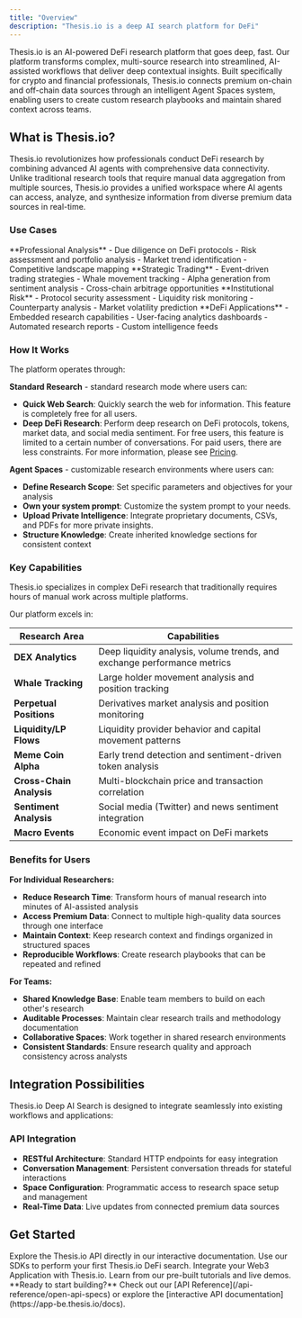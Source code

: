 ```yaml
---
title: "Overview"
description: "Thesis.io is a deep AI search platform for DeFi"
---
```


Thesis.io is an AI-powered DeFi research platform that goes deep, fast. Our platform transforms complex, multi-source research into streamlined, AI-assisted workflows that deliver deep contextual insights. Built specifically for crypto and financial professionals, Thesis.io connects premium on-chain and off-chain data sources through an intelligent Agent Spaces system, enabling users to create custom research playbooks and maintain shared context across teams.

## What is Thesis.io?

Thesis.io revolutionizes how professionals conduct DeFi research by combining advanced AI agents with comprehensive data connectivity. Unlike traditional research tools that require manual data aggregation from multiple sources, Thesis.io provides a unified workspace where AI agents can access, analyze, and synthesize information from diverse premium data sources in real-time.

### Use Cases

<CardGroup cols={2}>

<Card title="Investment Research" icon="chart-line">
  **Professional Analysis**
  - Due diligence on DeFi protocols
  - Risk assessment and portfolio analysis  
  - Market trend identification
  - Competitive landscape mapping
</Card>

<Card title="Trading Operations" icon="arrows-rotate">
  **Strategic Trading**
  - Event-driven trading strategies
  - Whale movement tracking
  - Alpha generation from sentiment analysis
  - Cross-chain arbitrage opportunities
</Card>

<Card title="Risk Management" icon="shield">
  **Institutional Risk**
  - Protocol security assessment
  - Liquidity risk monitoring
  - Counterparty analysis
  - Market volatility prediction
</Card>

<Card title="Product Development" icon="code">
  **DeFi Applications**
  - Embedded research capabilities
  - User-facing analytics dashboards
  - Automated research reports
  - Custom intelligence feeds
</Card>

</CardGroup>

### How It Works

The platform operates through:

**Standard Research** - standard research mode where users can:

- **Quick Web Search**: Quickly search the web for information. This feature is completely free for all users.
- **Deep DeFi Research**: Perform deep research on DeFi protocols, tokens, market data, and social media sentiment. For free users, this feature is limited to a certain number of conversations. For paid users, there are less constraints. For more information, please see [Pricing](https://app.thesis.io/pricing).

**Agent Spaces** - customizable research environments where users can:

- **Define Research Scope**: Set specific parameters and objectives for your analysis
- **Own your system prompt**: Customize the system prompt to your needs.
- **Upload Private Intelligence**: Integrate proprietary documents, CSVs, and PDFs for more private insights.
- **Structure Knowledge**: Create inherited knowledge sections for consistent context

### Key Capabilities

<Info>
Thesis.io specializes in complex DeFi research that traditionally requires hours of manual work across multiple platforms.
</Info>

Our platform excels in:

| Research Area | Capabilities |
|---------------|-------------|
| **DEX Analytics** | Deep liquidity analysis, volume trends, and exchange performance metrics |
| **Whale Tracking** | Large holder movement analysis and position tracking |
| **Perpetual Positions** | Derivatives market analysis and position monitoring |
| **Liquidity/LP Flows** | Liquidity provider behavior and capital movement patterns |
| **Meme Coin Alpha** | Early trend detection and sentiment-driven token analysis |
| **Cross-Chain Analysis** | Multi-blockchain price and transaction correlation |
| **Sentiment Analysis** | Social media (Twitter) and news sentiment integration |
| **Macro Events** | Economic event impact on DeFi markets |

### Benefits for Users

**For Individual Researchers:**
- **Reduce Research Time**: Transform hours of manual research into minutes of AI-assisted analysis
- **Access Premium Data**: Connect to multiple high-quality data sources through one interface
- **Maintain Context**: Keep research context and findings organized in structured spaces
- **Reproducible Workflows**: Create research playbooks that can be repeated and refined

**For Teams:**
- **Shared Knowledge Base**: Enable team members to build on each other's research
- **Auditable Processes**: Maintain clear research trails and methodology documentation  
- **Collaborative Spaces**: Work together in shared research environments
- **Consistent Standards**: Ensure research quality and approach consistency across analysts

## Integration Possibilities

Thesis.io Deep AI Search is designed to integrate seamlessly into existing workflows and applications:

### API Integration
- **RESTful Architecture**: Standard HTTP endpoints for easy integration
- **Conversation Management**: Persistent conversation threads for stateful interactions
- **Space Configuration**: Programmatic access to research space setup and management
- **Real-Time Data**: Live updates from connected premium data sources

## Get Started

<CardGroup cols={2}>

<Card title="API Playground" icon="play" href="https://app-be.thesis.io/docs">
  Explore the Thesis.io API directly in our interactive documentation.
</Card>

<Card title="Quickstart" icon="rocket" href="/quickstart">
  Use our SDKs to perform your first Thesis.io DeFi search.
</Card>

<Card title="Integrate with Thesis.io" icon="code" href="/integration/code">
  Integrate your Web3 Application with Thesis.io.
</Card>

<Card title="Examples" icon="book-open" href="/examples/tutorials/hello-world">
  Learn from our pre-built tutorials and live demos.
</Card>

</CardGroup>

<Note>
  **Ready to start building?** Check out our [API Reference](/api-reference/open-api-specs) or explore the [interactive API documentation](https://app-be.thesis.io/docs).
</Note>
